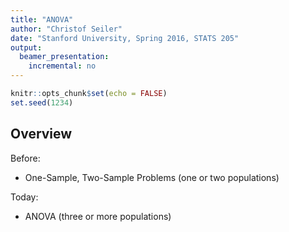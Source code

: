 ```yaml
---
title: "ANOVA"
author: "Christof Seiler"
date: "Stanford University, Spring 2016, STATS 205"
output:
  beamer_presentation:
    incremental: no
---
```


```r
knitr::opts_chunk$set(echo = FALSE)
set.seed(1234)
```

## Overview

Before:

* One-Sample, Two-Sample Problems (one or two populations)

Today:

* ANOVA (three or more populations)

